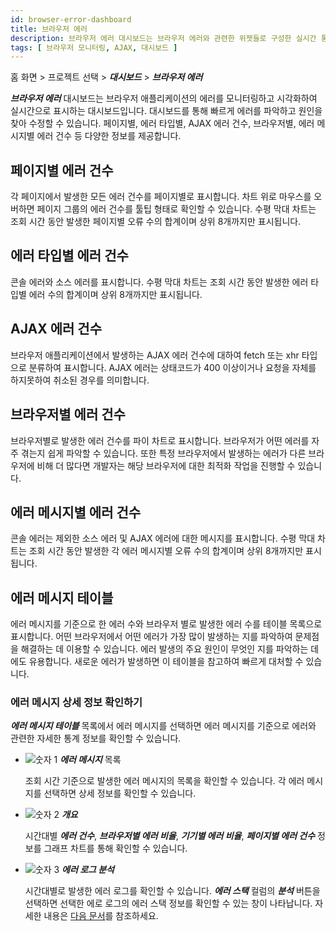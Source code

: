 ```yaml
---
id: browser-error-dashboard
title: 브라우저 에러
description: 브라우저 에러 대시보드는 브라우저 에러와 관련한 위젯들로 구성한 실시간 통계 데이터 대시보드입니다.
tags: [ 브라우저 모니터링, AJAX, 대시보드 ]
---
```


홈 화면 > 프로젝트 선택 > ***대시보드*** > ***브라우저 에러***

<ImgLang img='browser-error-dashboard.png' desc='Browser error dashboard' />

***브라우저 에러*** 대시보드는 브라우저 애플리케이션의 에러를 모니터링하고 시각화하여 실시간으로 표시하는 대시보드입니다. 대시보드를 통해 빠르게 에러를 파악하고 원인을 찾아 수정할 수 있습니다. 페이지별, 에러 타입별, AJAX 에러 건수, 브라우저별, 에러 메시지별 에러 건수 등 다양한 정보를 제공합니다.


<Dashboardnote />


## 페이지별 에러 건수

<ImgLang img='browser-error-by-page.png' desc='Error count by pages' />

각 페이지에서 발생한 모든 에러 건수를 페이지별로 표시합니다. 차트 위로 마우스를 오버하면 페이지 그룹의 에러 건수를 툴팁 형태로 확인할 수 있습니다. 수평 막대 차트는 조회 시간 동안 발생한 페이지별 오류 수의 합계이며 상위 8개까지만 표시됩니다.


## 에러 타입별 에러 건수 

<ImgLang img='browser-error-by-types.png' desc='Error count by types' />

콘솔 에러와 소스 에러를 표시합니다. 수평 막대 차트는 조회 시간 동안 발생한 에러 타입별 에러 수의 합계이며 상위 8개까지만 표시됩니다.


## AJAX 에러 건수

<ImgLang img='browser-error-ajax-by-error.png' desc='AJAX error count' />

브라우저 애플리케이션에서 발생하는 AJAX 에러 건수에 대하여 fetch 또는 xhr 타입으로 분류하여 표시합니다. AJAX 에러는 상태코드가 400 이상이거나 요청을 자체를 하지못하여 취소된 경우를 의미합니다.


## 브라우저별 에러 건수

<ImgLang img='browser-erorr-by-browsers.png' desc='Error count by browsers' />

브라우저별로 발생한 에러 건수를 파이 차트로 표시합니다. 브라우저가 어떤 에러를 자주 겪는지 쉽게 파악할 수 있습니다. 또한 특정 브라우저에서 발생하는 에러가 다른 브라우저에 비해 더 많다면 개발자는 해당 브라우저에 대한 최적화 작업을 진행할 수 있습니다.


## 에러 메시지별 에러 건수

<ImgLang img='browser-error-by-messages.png' desc='Error count by messages' />

콘솔 에러는 제외한 소스 에러 및 AJAX 에러에 대한 메시지를 표시합니다. 수평 막대 차트는 조회 시간 동안 발생한 각 에러 메시지별 오류 수의 합계이며 상위 8개까지만 표시됩니다.


## 에러 메시지 테이블

<ImgLang img='browser-error-table.png' desc='Error message table' />

에러 메시지를 기준으로 한 에러 수와 브라우저 별로 발생한 에러 수를 테이블 목록으로 표시합니다. 어떤 브라우저에서 어떤 에러가 가장 많이 발생하는 지를 파악하여 문제점을 해결하는 데 이용할 수 있습니다. 에러 발생의 주요 원인이 무엇인 지를 파악하는 데에도 유용합니다. 새로운 에러가 발생하면 이 테이블을 참고하여 빠르게 대처할 수 있습니다.


### 에러 메시지 상세 정보 확인하기

***에러 메시지 테이블*** 목록에서 에러 메시지를 선택하면 에러 메시지를 기준으로 에러와 관련한 자세한 통계 정보를 확인할 수 있습니다.

<ImgLang img='browser-error-details.png' desc='Error message details' />

* ![숫자 1](/img/number-01.png) ***에러 메시지*** 목록

  조회 시간 기준으로 발생한 에러 메시지의 목록을 확인할 수 있습니다. 각 에러 메시지를 선택하면 상세 정보를 확인할 수 있습니다.

* ![숫자 2](/img/number-02.png) ***개요***

  시간대별 ***에러 건수***, ***브라우저별 에러 비율***, ***기기별 에러 비율***, ***페이지별 에러 건수*** 정보를 그래프 차트를 통해 확인할 수 있습니다.

* ![숫자 3](/img/number-03.png) ***에러 로그 분석***

  <ImgLang img='browser-error-details-log.png' desc='Error log' />

  시간대별로 발생한 에러 로그를 확인할 수 있습니다. ***에러 스택*** 컬럼의 ***분석*** 버튼을 선택하면 선택한 에로 로그의 에러 스택 정보를 확인할 수 있는 창이 나타납니다. 자세한 내용은 [다음 문서](tracking-error#check-errorcode)를 참조하세요.